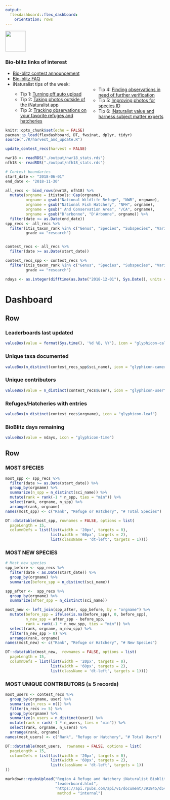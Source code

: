 ```yaml
---
output: 
  flexdashboard::flex_dashboard:
    orientation: rows
---
```


<style>
body {
  padding-top:0px
}
.navbar{
  visibility: hidden
}
.col2 {
  columns: 2 200px;         /* number of columns and width in pixels*/
  -webkit-columns: 2 200px; /* chrome, safari */
  -moz-columns: 2 200px;    /* firefox */
}
</style>

<a href="http://www.inaturalist.org" target="_blank">
  <img height="65" src="inaturalist_banner.png"/>
</a>

### Bio-blitz links of interest

- [Bio-blitz contest announcement](https://drive.google.com/open?id=177ORN3RcpGUk6twn0FypOmz_LeWVI1FS){target="_blank"}
- [Bio-blitz FAQ](https://drive.google.com/open?id=10Ssf4UJP61JTi5VENJacopY7kobVI4Ea){target="_blank"}
- iNaturalist tips of the week: 
<div class="col2">
    - Tip 1: [Turning off auto upload](https://drive.google.com/open?id=1egVqzTDPUHmiaIquHTDfOF8Xrh0t7z5c){target="_blank"}
    - Tip 2: [Taking photos outside of the iNaturalist app](https://drive.google.com/open?id=1EEYeXkgR7gf0f1KzCTJ95YN6hx-lFF5x){target="_blank"}
    - Tip 3: [Tracking observations on your favorite refuges and hatcheries](https://drive.google.com/open?id=1xEJdFh408I3hpAm26cjC7WmZMpOsK7-b){target="_blank"}
    - Tip 4: [Finding observations in need of further verification](https://drive.google.com/open?id=1V48dCDFyOGUogpCTBzcPjGtRO8Y6IZNQ){target="_blank"}
    - Tip 5: [Improving photos for species ID](https://drive.google.com/open?id=10IUbuKBYMcPJrlIQ5UlNKy2Koav8J9zd){target="_blank"}
    - Tip 6: [iNaturalist value and harness subject matter experts](https://drive.google.com/open?id=1T-VSXcJAsjQoGfxhz6Xv6MhOd3G3e7L3){target="_blank"}
</div>

```r
knitr::opts_chunk$set(echo = FALSE)
pacman::p_load(flexdashboard, DT, fwsinat, dplyr, tidyr)
source("./R/harvest_and_update.R")

update_contest_recs(harvest = FALSE)

nwr18 <- readRDS("./output/nwr18_stats.rds")
nfh18 <- readRDS("./output/nfh18_stats.rds")

# Contest boundaries
start_date <- "2018-06-01"
end_date <- "2018-11-30"

all_recs <- bind_rows(nwr18, nfh18) %>%
  mutate(orgname = itistools::Cap(orgname),
         orgname = gsub("National Wildlife Refuge", "NWR", orgname),
         orgname = gsub("National Fish Hatchery", "NFH", orgname),
         orgname = gsub(" And Conservation Area", "/CA", orgname),
         orgname = gsub("D'arbonne", "D'Arbonne", orgname)) %>%
  filter(date <= as.Date(end_date))
spp_recs <- all_recs %>%
  filter(itis_taxon_rank %in% c("Genus", "Species", "Subspecies", "Variety"),
         grade == "research")


contest_recs <- all_recs %>%
  filter(date >= as.Date(start_date))

contest_recs_spp <- contest_recs %>%
  filter(itis_taxon_rank %in% c("Genus", "Species", "Subspecies", "Variety"),
         grade == "research")

ndays <- as.integer(difftime(as.Date("2018-12-01"), Sys.Date(), units = "days"))
```

Dashboard
=======================================================================

Row
-----------------------------------------------------------------------

### Leaderboards last updated

```r
valueBox(value = format(Sys.time(), '%d %B, %Y'), icon = "glyphicon-calendar")
```

### Unique taxa documented

```r
valueBox(n_distinct(contest_recs_spp$sci_name), icon = "glyphicon-camera")
```

### Unique contributors

```r
valueBox(value = n_distinct(contest_recs$user), icon = "glyphicon-user")
```

### Refuges/Hatcheries with entries

```r
valueBox(n_distinct(contest_recs$orgname), icon = "glyphicon-leaf")
```

### BioBlitz days remaining

```r
valueBox(value = ndays, icon = "glyphicon-time")
```

Row
-----------------------------------------------------------------------

### **MOST SPECIES** {data-width=333}

```r
most_spp <- spp_recs %>%
  filter(date >= as.Date(start_date)) %>%
  group_by(orgname) %>%
  summarize(n_spp = n_distinct(sci_name)) %>%
  mutate(rank = rank(-1 * n_spp, ties = "min")) %>%
  select(rank, orgname, n_spp) %>%
  arrange(rank, orgname)
names(most_spp) <- c("Rank", "Refuge or Hatchery", "# Total Species")

DT::datatable(most_spp, rownames = FALSE, options = list(
  pageLength = 15,
  columnDefs = list(list(width = '20px', targets = 0),
                    list(width = '60px', targets = 2),
                    list(className = 'dt-left', targets = 1))))
```

### **MOST NEW SPECIES** {data-width=333}

```r
# Most new species
spp_before <- spp_recs %>%
  filter(date < as.Date(start_date)) %>%
  group_by(orgname) %>%
  summarize(before_spp = n_distinct(sci_name))

spp_after <-  spp_recs %>%
  group_by(orgname) %>%
  summarize(after_spp = n_distinct(sci_name))

most_new <- left_join(spp_after, spp_before, by = "orgname") %>%
  mutate(before_spp = ifelse(is.na(before_spp), 0, before_spp),
         n_new_spp = after_spp - before_spp,
         rank = rank(-1 * n_new_spp, ties = "min")) %>%
  select(rank, orgname, n_new_spp) %>%
  filter(n_new_spp > 0) %>%
  arrange(rank, orgname)
names(most_new) <- c("Rank", "Refuge or Hatchery", "# New Species")

DT::datatable(most_new,  rownames = FALSE, options = list(
  pageLength = 15,
  columnDefs = list(list(width = '20px', targets = 0),
                    list(width = '60px', targets = 2),
                    list(className = 'dt-left', targets = 1))))
```

### **MOST UNIQUE CONTRIBUTORS (≥ 5 records)** {data-width=333}

```r
most_users <- contest_recs %>%
  group_by(orgname, user) %>%
  summarize(n_recs = n()) %>%
  filter(n_recs >= 5) %>%
  group_by(orgname) %>%
  summarize(n_users = n_distinct(user)) %>%
  mutate(rank = rank(-1 * n_users, ties = "min")) %>%
  select(rank, orgname, n_users) %>%
  arrange(rank, orgname)
names(most_users) <- c("Rank", "Refuge or Hatchery", "# Total Users")

DT::datatable(most_users,  rownames = FALSE, options = list(
  pageLength = 15,
  columnDefs = list(list(width = '20px', targets = 0),
                    list(width = '60px', targets = 2),
                    list(className = 'dt-left', targets = 1))
))
```

```r
markdown::rpubsUpload("Region 4 Refuge and Hatchery iNaturalist Bioblitz 2018 - Contest Leaderboards",
                      "leaderboard.html",
                      "https://api.rpubs.com/api/v1/document/391845/d5466570ba89463c90e2a6edde57691c",
                       method = "internal")
```